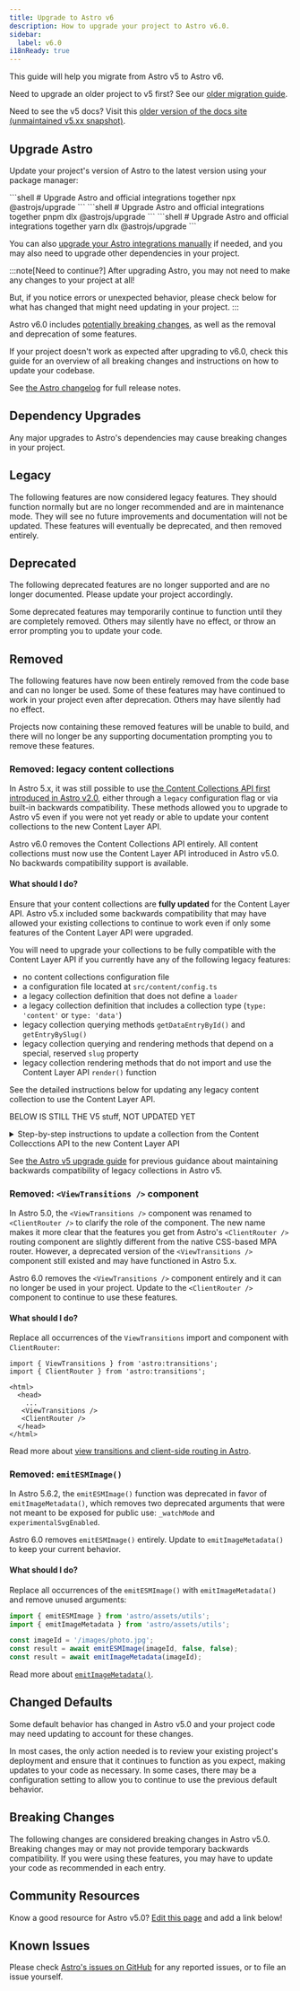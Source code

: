 ```yaml
---
title: Upgrade to Astro v6
description: How to upgrade your project to Astro v6.0.
sidebar:
  label: v6.0
i18nReady: true
---
```


This guide will help you migrate from Astro v5 to Astro v6.

Need to upgrade an older project to v5 first? See our [older migration guide](/en/guides/upgrade-to/v5/).

Need to see the v5 docs? Visit this [older version of the docs site (unmaintained v5.xx snapshot)](https://v5.docs.astro.build/).

## Upgrade Astro

Update your project's version of Astro to the latest version using your package manager:

<PackageManagerTabs>
  <Fragment slot="npm">
  ```shell
  # Upgrade Astro and official integrations together
  npx @astrojs/upgrade
  ```
  </Fragment>
  <Fragment slot="pnpm">
  ```shell
  # Upgrade Astro and official integrations together
  pnpm dlx @astrojs/upgrade
  ```
  </Fragment>
  <Fragment slot="yarn">
  ```shell
  # Upgrade Astro and official integrations together
  yarn dlx @astrojs/upgrade
  ```
  </Fragment>
</PackageManagerTabs>

You can also [upgrade your Astro integrations manually](/en/guides/integrations-guide/#manual-upgrading) if needed, and you may also need to upgrade other dependencies in your project.

:::note[Need to continue?]
After upgrading Astro, you may not need to make any changes to your project at all!

But, if you notice errors or unexpected behavior, please check below for what has changed that might need updating in your project.
:::

Astro v6.0 includes [potentially breaking changes](#breaking-changes), as well as the removal and deprecation of some features.

If your project doesn't work as expected after upgrading to v6.0, check this guide for an overview of all breaking changes and instructions on how to update your codebase.

See [the Astro changelog](https://github.com/withastro/astro/blob/main/packages/astro/CHANGELOG.md) for full release notes.

## Dependency Upgrades

Any major upgrades to Astro's dependencies may cause breaking changes in your project.

## Legacy

The following features are now considered legacy features. They should function normally but are no longer recommended and are in maintenance mode. They will see no future improvements and documentation will not be updated. These features will eventually be deprecated, and then removed entirely.

## Deprecated

The following deprecated features are no longer supported and are no longer documented. Please update your project accordingly.

Some deprecated features may temporarily continue to function until they are completely removed. Others may silently have no effect, or throw an error prompting you to update your code.

## Removed

The following features have now been entirely removed from the code base and can no longer be used. Some of these features may have continued to work in your project even after deprecation. Others may have silently had no effect.

Projects now containing these removed features will be unable to build, and there will no longer be any supporting documentation prompting you to remove these features.


### Removed: legacy content collections

In Astro 5.x, it was still possible to use [the Content Collections API first introduced in Astro v2.0](https://astro.build/blog/introducing-content-collections/), either through a `legacy` configuration flag or via built-in backwards compatibility. These methods allowed you to upgrade to Astro v5 even if you were not yet ready or able to update your content collections to the new Content Layer API.

Astro v6.0 removes the Content Collections API entirely. All content collections must now use the Content Layer API introduced in Astro v5.0. No backwards compatibility support is available.

#### What should I do?

Ensure that your content collections are **fully updated** for the Content Layer API. Astro v5.x included some backwards compatibility that may have allowed your existing collections to continue to work even if only some features of the Content Layer API were upgraded.

You will need to upgrade your collections to be fully compatible with the Content Layer API if you currently have any of the following legacy features:

- no content collections configuration file
- a configuration file located at `src/content/config.ts`
- a legacy collection definition that does not define a `loader`
- a legacy collection definition that includes a collection type (`type: 'content'` or `type: 'data'`)
- legacy collection querying methods `getDataEntryById()` and `getEntryBySlug()`
- legacy collection querying and rendering methods that depend on a special, reserved `slug` property
- legacy collection rendering methods that do not import and use the Content Layer API `render()` function

See the detailed instructions below for updating any legacy content collection to use the Content Layer API.

BELOW IS STILL THE V5 stuff, NOT UPDATED YET

<details>
<summary>Step-by-step instructions to update a collection from the Content Collecctions API to the new Content Layer API</summary>

<Steps>

1. **Move the content config file**. This file no longer lives within the `src/content/` folder. This file should now exist at `src/content.config.ts`.

2. **Edit the collection definition**. Your updated collection requires a `loader` which indicates both a folder for the location of your collection (`base`) and a `pattern` defining the collection entry filenames and extensions to match. (You may need to update the example below accordingly. You can use [globster.xyz](https://globster.xyz/) to check your glob pattern.) The option to select a collection `type` is no longer available.

    ```ts ins={3,8} del={7}
    // src/content.config.ts
    import { defineCollection, z } from 'astro:content';
    import { glob } from 'astro/loaders';

    const blog = defineCollection({
      // For content layer you no longer define a `type`
      type: 'content',
      loader: glob({ pattern: '**/[^_]*.{md,mdx}', base: "./src/data/blog" }),
      schema: z.object({
        title: z.string(),
        description: z.string(),
        pubDate: z.coerce.date(),
        updatedDate: z.coerce.date().optional(),
      }),
    });
    ```

3. **Change references from `slug` to `id`**. Content layer collections do not have a reserved `slug` field. Instead, all updated collections will have an `id`:

    ```astro ins={7} del={6}
    // src/pages/[slug].astro
    ---
    export async function getStaticPaths() {
      const posts = await getCollection('blog');
      return posts.map((post) => ({
        params: { slug: post.slug },
        params: { slug: post.id },
        props: post,
      }));
    }
    ---
    ```
    You can also update the dynamic routing file names to match the value of the changed `getStaticPaths()` parameter.

4. **Switch to the new `render()` function**. Entries no longer have a `render()` method, as they are now serializable plain objects. Instead, import the `render()` function from `astro:content`.

    ```astro title="src/pages/index.astro" ins=", render" del={6} ins={7}
    ---
    import { getEntry, render } from 'astro:content';

    const post = await getEntry('blog', params.slug);

    const { Content, headings } = await post.render();
    const { Content, headings } = await render(post);
    ---
    <Content />
    ```
</Steps>

</details>

<ReadMore> See [the Astro v5 upgrade guide](/en/guides/upgrade-to/v5/#legacy-v20-content-collections-api) for previous guidance about maintaining backwards compatibility of legacy collections in Astro v5.</ReadMore>


### Removed: `<ViewTransitions />` component

<SourcePR number="14400" title="Remove deprecated ViewTransitions component"/>

In Astro 5.0, the `<ViewTransitions />` component was renamed to `<ClientRouter />` to clarify the role of the component. The new name makes it more clear that the features you get from Astro's `<ClientRouter />` routing component are slightly different from the native CSS-based MPA router. However, a deprecated version of the `<ViewTransitions />` component still existed and may have functioned in Astro 5.x.

Astro 6.0 removes the `<ViewTransitions />` component entirely and it can no longer be used in your project. Update to the `<ClientRouter />` component to continue to use these features.

#### What should I do?

Replace all occurrences of the `ViewTransitions` import and component with `ClientRouter`:

```astro title="src/layouts/MyLayout.astro" del={1,7} ins={2,8}
import { ViewTransitions } from 'astro:transitions';
import { ClientRouter } from 'astro:transitions';

<html>
  <head>
    ...
   <ViewTransitions />
   <ClientRouter />
  </head>
</html>
```

<ReadMore>Read more about [view transitions and client-side routing in Astro](/en/guides/view-transitions/).</ReadMore>

### Removed: `emitESMImage()`

<SourcePR number="14426" title="feat!: remove emitESMImage()"/>

In Astro 5.6.2, the `emitESMImage()` function was deprecated in favor of `emitImageMetadata()`, which removes two deprecated arguments that were not meant to be exposed for public use: `_watchMode` and `experimentalSvgEnabled`.

Astro 6.0 removes `emitESMImage()` entirely. Update to `emitImageMetadata()` to keep your current behavior.

#### What should I do?

Replace all occurrences of the `emitESMImage()` with `emitImageMetadata()` and remove unused arguments:

```ts del={1,5} ins={2,6}
import { emitESMImage } from 'astro/assets/utils';
import { emitImageMetadata } from 'astro/assets/utils';

const imageId = '/images/photo.jpg';
const result = await emitESMImage(imageId, false, false);
const result = await emitImageMetadata(imageId);
```

<ReadMore>Read more about [`emitImageMetadata()`](/en/reference/image-service-reference/#emitimagemetadata).</ReadMore>

## Changed Defaults

Some default behavior has changed in Astro v5.0 and your project code may need updating to account for these changes.

In most cases, the only action needed is to review your existing project's deployment and ensure that it continues to function as you expect, making updates to your code as necessary. In some cases, there may be a configuration setting to allow you to continue to use the previous default behavior.

## Breaking Changes

The following changes are considered breaking changes in Astro v5.0. Breaking changes may or may not provide temporary backwards compatibility. If you were using these features, you may have to update your code as recommended in each entry.

## Community Resources

Know a good resource for Astro v5.0? [Edit this page](https://github.com/withastro/docs/edit/main/src/content/docs/en/guides/upgrade-to/v6.mdx) and add a link below!

## Known Issues

Please check [Astro's issues on GitHub](https://github.com/withastro/astro/issues/) for any reported issues, or to file an issue yourself.
